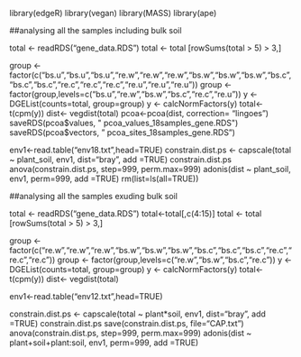 library(edgeR)
library(vegan)
library(MASS)
library(ape)

##analysing all the samples including bulk soil

total <- readRDS("gene_data.RDS")
total <- total [rowSums(total > 5) > 3,]

group <- factor(c("bs.u","bs.u","bs.u","re.w","re.w","re.w","bs.w","bs.w","bs.w","bs.c","bs.c","bs.c","re.c","re.c","re.c","re.u","re.u","re.u"))
group <- factor(group,levels=c("bs.u","re.w","bs.w","bs.c","re.c","re.u"))
y <- DGEList(counts=total, group=group)
y <- calcNormFactors(y)
total<-t(cpm(y))
dist<- vegdist(total)
pcoa<-pcoa(dist, correction= "lingoes")
saveRDS(pcoa$values, " pcoa_values_18samples_gene.RDS")
saveRDS(pcoa$vectors, " pcoa_sites_18samples_gene.RDS")

env1<-read.table("env18.txt",head=TRUE)
constrain.dist.ps <- capscale(total ~ plant_soil, env1, dist="bray", add =TRUE)
constrain.dist.ps
anova(constrain.dist.ps, step=999, perm.max=999)
adonis(dist ~ plant_soil, env1, perm=999, add =TRUE)
rm(list=ls(all=TRUE))

##analysing all the samples exuding bulk soil

total <- readRDS("gene_data.RDS")
total<-total[,c(4:15)]
total <- total [rowSums(total > 5) > 3,]

group <- factor(c("re.w","re.w","re.w","bs.w","bs.w","bs.w","bs.c","bs.c","bs.c","re.c","re.c","re.c"))
group <- factor(group,levels=c("re.w","bs.w","bs.c","re.c"))
y <- DGEList(counts=total, group=group)
y <- calcNormFactors(y)
total<-t(cpm(y))
dist<- vegdist(total)

env1<-read.table("env12.txt",head=TRUE)

constrain.dist.ps <- capscale(total ~ plant*soil, env1, dist="bray", add =TRUE)
constrain.dist.ps
save(constrain.dist.ps, file="CAP.txt")
anova(constrain.dist.ps, step=999, perm.max=999)
adonis(dist ~ plant+soil+plant:soil, env1, perm=999, add =TRUE)
